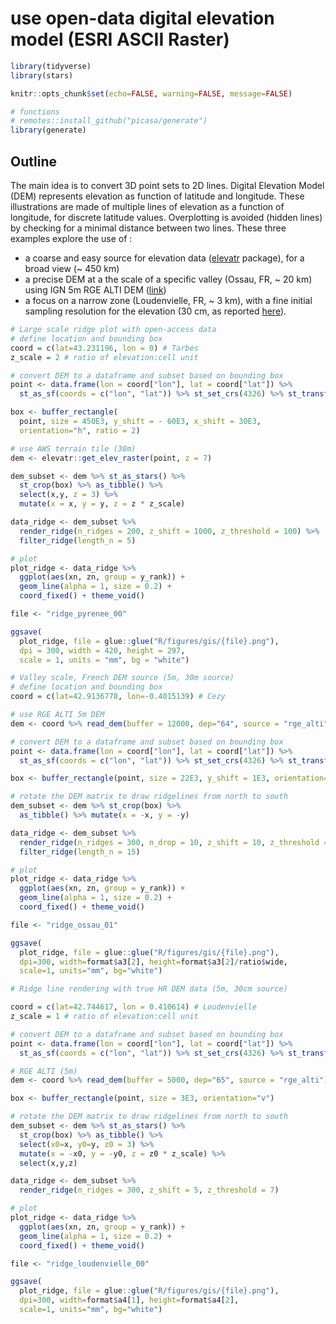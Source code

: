# use open-data digital elevation model (ESRI ASCII Raster)

```r
library(tidyverse)
library(stars)

knitr::opts_chunk$set(echo=FALSE, warning=FALSE, message=FALSE)

# functions
# remotes::install_github("picasa/generate")
library(generate)
```

## Outline

The main idea is to convert 3D point sets to 2D lines. Digital Elevation Model (DEM) represents elevation as function of latitude and longitude. These illustrations are made of multiple lines of elevation as a function of longitude, for discrete latitude values. Overplotting is avoided (hidden lines) by checking for a minimal distance between two lines. These three examples explore the use of :

* a coarse and easy source for elevation data ([elevatr](https://github.com/jhollist/elevatr) package), for a broad view (~ 450 km)
* a precise DEM at a the scale of a specific valley (Ossau, FR, ~ 20 km) using IGN 5m RGE ALTI DEM ([link](https://geoservices.ign.fr/documentation/diffusion/telechargement-donnees-libres.html#rge-alti-5-m)) 
* a focus on a narrow zone (Loudenvielle, FR, ~ 3 km), with a fine initial sampling resolution for the elevation (30 cm, as reported [here](https://www.geoportail.gouv.fr/carte?c=2.4206324117987448,48.81510668542717&z=10&l0=GEOGRAPHICALGRIDSYSTEMS.MAPS.SCAN-EXPRESS.STANDARD::GEOPORTAIL:OGC:WMTS(1)&l1=ELEVATIONGRIDCOVERAGE.HIGHRES.QUALITY::GEOPORTAIL:OGC:WMTS(1)&permalink=yes)). 


```r

# Large scale ridge plot with open-access data
# define location and bounding box
coord = c(lat=43.231196, lon = 0) # Tarbes
z_scale = 2 # ratio of elevation:cell unit

# convert DEM to a dataframe and subset based on bounding box
point <- data.frame(lon = coord["lon"], lat = coord["lat"]) %>% 
  st_as_sf(coords = c("lon", "lat")) %>% st_set_crs(4326) %>% st_transform(crs = 2154) 

box <- buffer_rectangle(
  point, size = 450E3, y_shift = - 60E3, x_shift = 30E3,
  orientation="h", ratio = 2)

# use AWS terrain tile (30m)
dem <- elevatr::get_elev_raster(point, z = 7) 

dem_subset <- dem %>% st_as_stars() %>% 
  st_crop(box) %>% as_tibble() %>%
  select(x,y, z = 3) %>% 
  mutate(x = x, y = y, z = z * z_scale)

data_ridge <- dem_subset %>%
  render_ridge(n_ridges = 200, z_shift = 1000, z_threshold = 100) %>% 
  filter_ridge(length_n = 5)

# plot
plot_ridge <- data_ridge %>%
  ggplot(aes(xn, zn, group = y_rank)) +
  geom_line(alpha = 1, size = 0.2) +
  coord_fixed() + theme_void()

file <- "ridge_pyrenee_00"

ggsave(
  plot_ridge, file = glue::glue("R/figures/gis/{file}.png"),
  dpi = 300, width = 420, height = 297,
  scale = 1, units = "mm", bg = "white")

```


```r

# Valley scale, French DEM source (5m, 30m source)
# define location and bounding box
coord = c(lat=42.9136778, lon=-0.4015139) # Cezy

# use RGE ALTI 5m DEM
dem <- coord %>% read_dem(buffer = 12000, dep="64", source = "rge_alti")

# convert DEM to a dataframe and subset based on bounding box
point <- data.frame(lon = coord["lon"], lat = coord["lat"]) %>% 
  st_as_sf(coords = c("lon", "lat")) %>% st_set_crs(4326) %>% st_transform(crs = 2154) 

box <- buffer_rectangle(point, size = 22E3, y_shift = 1E3, orientation="v")

# rotate the DEM matrix to draw ridgelines from north to south
dem_subset <- dem %>% st_crop(box) %>% 
  as_tibble() %>% mutate(x = -x, y = -y)

data_ridge <- dem_subset %>%
  render_ridge(n_ridges = 300, n_drop = 10, z_shift = 10, z_threshold = 8) %>% 
  filter_ridge(length_n = 15)

# plot
plot_ridge <- data_ridge %>%
  ggplot(aes(xn, zn, group = y_rank)) +
  geom_line(alpha = 1, size = 0.2) +
  coord_fixed() + theme_void()

file <- "ridge_ossau_01"

ggsave(
  plot_ridge, file = glue::glue("R/figures/gis/{file}.png"),
  dpi=300, width=format$a3[2], height=format$a3[2]/ratio$wide,
  scale=1, units="mm", bg="white")

```


```r

# Ridge line rendering with true HR DEM data (5m, 30cm source)

coord = c(lat=42.744617, lon = 0.410614) # Loudenvielle
z_scale = 1 # ratio of elevation:cell unit

# convert DEM to a dataframe and subset based on bounding box
point <- data.frame(lon = coord["lon"], lat = coord["lat"]) %>% 
  st_as_sf(coords = c("lon", "lat")) %>% st_set_crs(4326) %>% st_transform(crs = 2154) 

# RGE ALTI (5m)
dem <- coord %>% read_dem(buffer = 5000, dep="65", source = "rge_alti")

box <- buffer_rectangle(point, size = 3E3, orientation="v")

# rotate the DEM matrix to draw ridgelines from north to south
dem_subset <- dem %>% st_as_stars() %>% 
  st_crop(box) %>% as_tibble() %>%
  select(x0=x, y0=y, z0 = 3) %>% 
  mutate(x = -x0, y = -y0, z = z0 * z_scale) %>% 
  select(x,y,z)

data_ridge <- dem_subset %>%
  render_ridge(n_ridges = 300, z_shift = 5, z_threshold = 7) 

# plot
plot_ridge <- data_ridge %>%
  ggplot(aes(xn, zn, group = y_rank)) +
  geom_line(alpha = 1, size = 0.2) +
  coord_fixed() + theme_void()

file <- "ridge_loudenvielle_00"

ggsave(
  plot_ridge, file = glue::glue("R/figures/gis/{file}.png"),
  dpi=300, width=format$a4[1], height=format$a4[2],
  scale=1, units="mm", bg="white")

```

